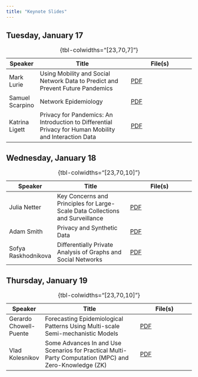 ```yaml
---
title: "Keynote Slides"
---
```


## Tuesday, January 17

| Speaker             | Title                                                                                                  | File(s)                                                                   |
|---------------------|--------------------------------------------------------------------------------------------------------|---------------------------------------------------------------------------|
| Mark Lurie          | Using Mobility and Social Network Data to Predict and Prevent Future Pandemics                         | [PDF](./materials/lurie-plenary_mapps-2023.pdf)                           |
| Samuel Scarpino     | Network Epidemiology                                                                                   | [PDF](./materials/scarpino-network-epidemiology_mapps-2023.pdf)           |
| Katrina Ligett      | Privacy for Pandemics: An Introduction to Differential Privacy for Human Mobility and Interaction Data | [PDF](./materials/ligett-privacy-pandemics_mapps-2023.pdf)                |

: {tbl-colwidths="[23,70,7]"}


## Wednesday, January 18

| Speaker             | Title                                                                         | File(s)                                                                   |
|---------------------|-------------------------------------------------------------------------------|---------------------------------------------------------------------------|
| Julia Netter        | Key Concerns and Principles for Large-Scale Data Collections and Surveillance | [PDF](./materials/netter-concerns-principles-surveillance_mapps-2023.pdf) |
| Adam Smith          | Privacy and Synthetic Data                                                    | [PDF](./materials/smith-privacy-synthetic-data_mapps-2023.pdf)            |
| Sofya Raskhodnikova | Differentially Private Analysis of Graphs and Social Networks                 | [PDF](./materials/raskhodnikova-dp-analysis-graphs_mapps-2023.pdf)        |

: {tbl-colwidths="[23,70,10]"}

## Thursday, January 19

| Speaker                | Title                                                                                                  | File(s)                                                     |
|------------------------|--------------------------------------------------------------------------------------------------------|-------------------------------------------------------------|
| Gerardo Chowell-Puente | Forecasting Epidemiological Patterns Using Multi-scale Semi-mechanistic Models                         | [PDF](./materials/chowell-multiscale-models_mapps-2023.pdf) |
| Vlad Kolesnikov        | Some Advances In and Use Scenarios for Practical Multi-Party Computation (MPC) and Zero-Knowledge (ZK) | [PDF](./materials/kolesnikov-mpc_mapps-2023.pdf)            |

: {tbl-colwidths="[23,70,10]"}
